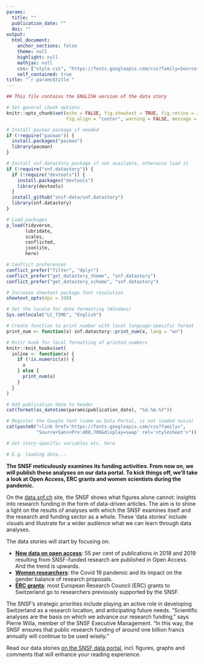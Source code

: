 ```yaml
---
params: 
  title: ""
  publication_date: ""
  doi: ""
output: 
  html_document:
    anchor_sections: false
    theme: null
    highlight: null
    mathjax: null
    css: ["style.css", "https://fonts.googleapis.com/css?family=Source+Sans+Pro:400,700&display=swap"]
    self_contained: true
title: "`r params$title`"
---
```


```r
## This file contains the ENGLISH version of the data story

# Set general chunk options
knitr::opts_chunk$set(echo = FALSE, fig.showtext = TRUE, fig.retina = 3, 
                      fig.align = "center", warning = FALSE, message = FALSE)

# Install pacman package if needed
if (!require("pacman")) {
  install.packages("pacman")
  library(pacman)
}

# Install snf.datastory package if not available, otherwise load it
if (!require("snf.datastory")) {
  if (!require("devtools")) {
    install.packages("devtools")
    library(devtools)
  }
  install_github("snsf-data/snf.datastory")
  library(snf.datastory)
}

# Load packages
p_load(tidyverse,
       lubridate,
       scales, 
       conflicted, 
       jsonlite,
       here)

# Conflict preferences
conflict_prefer("filter", "dplyr")
conflict_prefer("get_datastory_theme", "snf.datastory")
conflict_prefer("get_datastory_scheme", "snf.datastory")

# Increase showtext package font resolution
showtext_opts(dpi = 320)

# Set the locale for date formatting (Windows)
Sys.setlocale("LC_TIME", "English")

# Create function to print number with local language-specific format 
print_num <- function(x) snf.datastory::print_num(x, lang = "en")

# Knitr hook for local formatting of printed numbers
knitr::knit_hooks$set(
  inline <- function(x) {
    if (!is.numeric(x)) {
      x
    } else {
      print_num(x)
    }
  }
)
```

```r
# Add publication date to header
cat(format(as_datetime(params$publication_date), "%d.%m.%Y"))

# Register the Google font (same as Data Portal, is not loaded twice)
cat(paste0("<link href='https://fonts.googleapis.com/css?family=", 
           "Source+Sans+Pro:400,700&display=swap' rel='stylesheet'>"))
```

```r
# Set story-specific variables etc. here

# E.g. loading data...

```


<!-- Short lead (2-3 sentences) in bold -->

__The SNSF meticulously examines its funding activities. From now on, we will publish these analyses on our data portal. To kick things off, we'll take a look at Open Access, ERC grants and women scientists during the pandemic.__

On the <a href="https://data.snf.ch/" target="_blank">data.snf.ch</a> site, the SNSF shows what figures alone cannot: insights into research funding in the form of data-driven articles. The aim is to shine a light on the results of analyses with which the SNSF examines itself and the research and funding sector as a whole. These 'data stories' include visuals and illustrate for a wider audience what we can learn through data analyses.

The data stories will start by focusing on:

*	__<a href="https://data.snf.ch/stories/new-figures-oa-monitoring-2018-19-en.html" target="_blank">New data on open access</a>__: 55 per cent of publications in 2018 and 2019 resulting from SNSF-funded research are published in Open Access. And the trend is upwards.
*	__<a href="https://data.snf.ch/stories/women-submitting-fewer-grant-proposals-en.html" target="_blank">Women researchers</a>__: the Covid 19 pandemic and its impact on the gender balance of research proposals.
*	__<a href="https://data.snf.ch/stories/erc-grantees-snsf-grants-en.html" target="_blank">ERC grants</a>__: most European Research Council (ERC) grants to Switzerland go to researchers previously supported by the SNSF. 

The SNSF's strategic priorities include playing an active role in developing Switzerland as a research location, and anticipating future needs. "Scientific analyses are the basis on which we advance our research funding," says Pierre Willa, member of the SNSF Executive Management. "In this way, the SNSF ensures that public research funding of around one billion francs annually will continue to be used wisely."

Read our data stories <a href="https://data.snf.ch/stories" target="_blank">on the SNSF data portal</a>, incl. figures, graphs and comments that will enhance your reading experience.

<br>
<br>